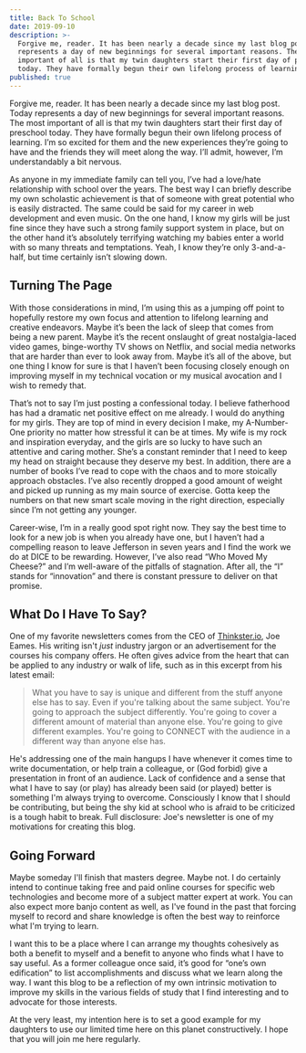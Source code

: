 ```yaml
---
title: Back To School
date: 2019-09-10
description: >-
  Forgive me, reader. It has been nearly a decade since my last blog post. Today
  represents a day of new beginnings for several important reasons. The most
  important of all is that my twin daughters start their first day of preschool
  today. They have formally begun their own lifelong process of learning.
published: true
---
```

Forgive me, reader. It has been nearly a decade since my last blog post. Today represents a day of new beginnings for several important reasons. The most important of all is that my twin daughters start their first day of preschool today. They have formally begun their own lifelong process of learning. I’m so excited for them and the new experiences they’re going to have and the friends they will meet along the way. I’ll admit, however, I’m understandably a bit nervous.

As anyone in my immediate family can tell you, I’ve had a love/hate relationship with school over the years. The best way I can briefly describe my own scholastic achievement is that of someone with great potential who is easily distracted. The same could be said for my career in web development and even music. On the one hand, I know my girls will be just fine since they have such a strong family support system in place, but on the other hand it’s absolutely terrifying watching my babies enter a world with so many threats and temptations. Yeah, I know they’re only 3-and-a-half, but time certainly isn’t slowing down.

## Turning The Page

With those considerations in mind, I’m using this as a jumping off point to hopefully restore my own focus and attention to lifelong learning and creative endeavors. Maybe it’s been the lack of sleep that comes from being a new parent. Maybe it’s the recent onslaught of great nostalgia-laced video games, binge-worthy TV shows on Netflix, and social media networks that are harder than ever to look away from. Maybe it’s all of the above, but one thing I know for sure is that I haven’t been focusing closely enough on improving myself in my technical vocation or my musical avocation and I wish to remedy that.

That’s not to say I’m just posting a confessional today. I believe fatherhood has had a dramatic net positive effect on me already. I would do anything for my girls. They are top of mind in every decision I make, my A-Number-One priority no matter how stressful it can be at times. My wife is my rock and inspiration everyday, and the girls are so lucky to have such an attentive and caring mother. She’s a constant reminder that I need to keep my head on straight because they deserve my best. In addition, there are a number of books I’ve read to cope with the chaos and to more stoically approach obstacles. I’ve also recently dropped a good amount of weight and picked up running as my main source of exercise. Gotta keep the numbers on that new smart scale moving in the right direction, especially since I’m not getting any younger.

Career-wise, I’m in a really good spot right now. They say the best time to look for a new job is when you already have one, but I haven’t had a compelling reason to leave Jefferson in seven years and I find the work we do at DICE to be rewarding. However, I’ve also read “Who Moved My Cheese?” and I’m well-aware of the pitfalls of stagnation. After all, the “I” stands for “innovation” and there is constant pressure to deliver on that promise.

## What Do I Have To Say?

One of my favorite newsletters comes from the CEO of [Thinkster.io](https://thinkster.io), Joe Eames. His writing isn't _just_ industry jargon or an advertisement for the courses his company offers. He often gives advice from the heart that can be applied to any industry or walk of life, such as in this excerpt from his latest email:

> What you have to say is unique and different from the stuff anyone else has to say. Even if you're talking about the same subject. You're going to approach the subject differently. You're going to cover a different amount of material than anyone else. You're going to give different examples. You're going to CONNECT with the audience in a different way than anyone else has.

He's addressing one of the main hangups I have whenever it comes time to write documentation, or help train a colleague, or (God forbid) give a presentation in front of an audience. Lack of confidence and a sense that what I have to say (or play) has already been said (or played) better is something I'm always trying to overcome. Consciously I know that I should be contributing, but being the shy kid at school who is afraid to be criticized is a tough habit to break. Full disclosure: Joe's newsletter is one of my motivations for creating this blog.

## Going Forward

Maybe someday I'll finish that masters degree. Maybe not. I do certainly intend to continue taking free and paid online courses for specific web technologies and become more of a subject matter expert at work. You can also expect more banjo content as well, as I've found in the past that forcing myself to record and share knowledge is often the best way to reinforce what I'm trying to learn.

I want this to be a place where I can arrange my thoughts cohesively as both a benefit to myself and a benefit to anyone who finds what I have to say useful. As a former colleague once said, it’s good for “one’s own edification” to list accomplishments and discuss what we learn along the way. I want this blog to be a reflection of my own intrinsic motivation to improve my skills in the various fields of study that I find interesting and to advocate for those interests.

At the very least, my intention here is to set a good example for my daughters to use our limited time here on this planet constructively. I hope that you will join me here regularly.

